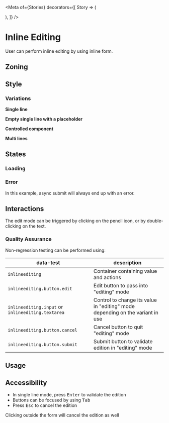 
<Meta
	of={Stories}
	decorators={[
		Story => (
			<div>
				<Story />
			</div>
		),
	]}
/>

# Inline Editing

<Status id="inlineEditing" />

User can perform inline editing by using inline form.

## Zoning

<FigmaImage
	src="https://www.figma.com/file/Ve55mrVTPmg8yDo8VKRp83/Inline-editing?node-id=467%3A7850"
	alt="zoning image for inline editing"
/>

## Style

### Variations

**Single line**

<FigmaImage
	src="https://www.figma.com/file/Ve55mrVTPmg8yDo8VKRp83/Inline-editing?node-id=467%3A7866"
	alt="Single line InlineEditing with content"
/>

<Canvas>
	<Story story={Stories.Text} />
</Canvas>

**Empty single line with a placeholder**

<FigmaImage
	src="https://www.figma.com/file/Ve55mrVTPmg8yDo8VKRp83/Inline-editing?node-id=472%3A3999"
	alt="Single line InlineEditing without initial content"
/>

<Canvas>
	<Story story={Stories.EmptyTextWithPlaceholder} />
</Canvas>

**Controlled component**

<FigmaImage
	src="https://www.figma.com/file/Ve55mrVTPmg8yDo8VKRp83/Inline-editing?node-id=467%3A7866"
	alt="Single line InlineEditing with content"
/>

<Canvas>
	<Story story={Stories.ControlledComponent} />
</Canvas>

**Multi lines**

<FigmaImage
	src="https://www.figma.com/file/Ve55mrVTPmg8yDo8VKRp83/Inline-editing?node-id=474%3A4085"
	alt="Multi lines InlineEditing with initial content"
/>

<Canvas>
	<Story story={Stories.Textarea} />
</Canvas>

## States

### Loading

<FigmaImage
	src="https://www.figma.com/file/Ve55mrVTPmg8yDo8VKRp83/Inline-editing?node-id=477%3A4388"
	alt="Pending state for InlineEditing"
/>

<Canvas>
	<Story story={Stories.LoadingMode} />
</Canvas>

### Error

<FigmaImage
	src="https://www.figma.com/file/Ve55mrVTPmg8yDo8VKRp83/Inline-editing?node-id=478%3A4481"
	alt="Error state for InlineEditing"
/>

In this example, async submit will always end up with an error.

<Canvas>
	<Story story={Stories.InUse} />
</Canvas>

## Interactions

The edit mode can be triggered by clicking on the pencil icon, or by double-clicking on the text.

### Quality Assurance

Non-regression testing can be performed using:

| data-test                                         | description                                                                   |
| ------------------------------------------------- | ----------------------------------------------------------------------------- |
| `inlineediting`                                   | Container containing value and actions                                        |
| `inlineediting.button.edit`                       | Edit button to pass into "editing" mode                                       |
| `inlineediting.input` or `inlineediting.textarea` | Control to change its value in "editing" mode depending on the variant in use |
| `inlineediting.button.cancel`                     | Cancel button to quit "editing" mode                                          |
| `inlineediting.button.submit`                     | Submit button to validate edition in "editing" mode                           |

## Usage

<Canvas>
	<Story story={Stories.Default} />
	<Story story={Stories.WithEllipsis} />
	<Story story={Stories.WithTextarea} />
	<Story story={Stories.LongTextInTextarea} />
	<Story story={Stories.AsHeading} />
</Canvas>

## Accessibility

- In single line mode, press <kbd>Enter</kbd> to validate the edition
- Buttons can be focused by using <kbd>Tab</kbd>
- Press <kbd>Esc</kbd> to cancel the edition

Clicking outside the form will cancel the edition as well
